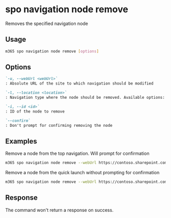 
# spo navigation node remove

Removes the specified navigation node

## Usage

```sh
m365 spo navigation node remove [options]
```

## Options

```md defintion-list
`-u, --webUrl <webUrl>`
: Absolute URL of the site to which navigation should be modified

`-l, --location <location>`
: Navigation type where the node should be removed. Available options: `QuickLaunch,TopNavigationBar`

`-i, --id <id>`
: ID of the node to remove

`--confirm`
: Don't prompt for confirming removing the node
```

<Global />

## Examples

Remove a node from the top navigation. Will prompt for confirmation

```sh
m365 spo navigation node remove --webUrl https://contoso.sharepoint.com/sites/team-a --location TopNavigationBar --id 2003
```

Remove a node from the quick launch without prompting for confirmation

```sh
m365 spo navigation node remove --webUrl https://contoso.sharepoint.com/sites/team-a --location QuickLaunch --id 2003 --confirm
```

## Response

The command won't return a response on success.
